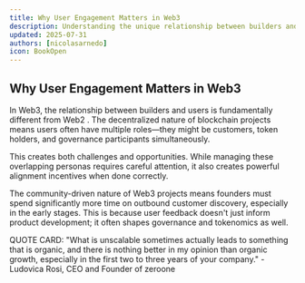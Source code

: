 ```yaml
---
title: Why User Engagement Matters in Web3
description: Understanding the unique relationship between builders and users in Web3
updated: 2025-07-31
authors: [nicolasarnedo]
icon: BookOpen
---
```



## Why User Engagement Matters in Web3

In Web3, the relationship between builders and users is fundamentally different from Web2 . The decentralized nature of blockchain projects means users often have multiple roles—they might be customers, token holders, and governance participants simultaneously.

This creates both challenges and opportunities. While managing these overlapping personas requires careful attention, it also creates powerful alignment incentives when done correctly.

The community-driven nature of Web3 projects means founders must spend significantly more time on outbound customer discovery, especially in the early stages. This is because user feedback doesn't just inform product development; it often shapes governance and tokenomics as well.

QUOTE CARD: "What is unscalable sometimes actually leads to something that is organic, and there is nothing better in my opinion than organic growth, especially in the first two to three years of your company." - Ludovica Rosi, CEO and Founder of zeroone
